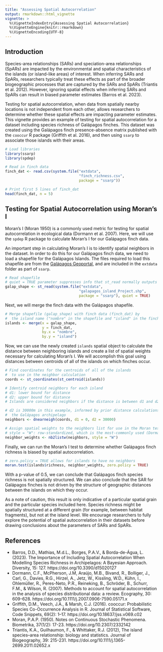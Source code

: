 ```yaml
---
title: "Assessing Spatial Autocorrelation"
output: rmarkdown::html_vignette
vignette: >
  %\VignetteIndexEntry{Assessing Spatial Autocorrelation}
  %\VignetteEngine{knitr::rmarkdown}
  %\VignetteEncoding{UTF-8}
---
```


## Introduction

Species-area relationships (SARs) and speciation-area relationships (SpARs) are impacted by the environmental and spatial characteristics of the islands (or island-like areas) of interest. When inferring SARs and SpARs, researchers typically treat these effects as part of the broader biogeographic processes that are captured by the SARs and SpARs (Triantis et al. 2012). However, ignoring spatial effects when inferring SARs and SpARs can result in biased parameter estimates (Barros et al. 2023).

Testing for spatial autocorrelation, when data from spatially nearby locations is not independent from each other, allows researchers to determine whether these spatial effects are impacting parameter estimates. This vignette provides an example of testing for spatial autocorrelation for a dataset including species richness of Galápagos finches. This dataset was created using the Galápagos finch presence-absence matrix published with the `cooccur` R package (Griffith et al. 2016), and then using `ssarp` to associate those islands with their areas.

```r
# Load libraries
library(ssarp)
library(spdep)

# Read in finch data
finch_dat <- read.csv(system.file("extdata",
                                  "finch_richness.csv",
                                  package = "ssarp"))

# Print first 5 lines of finch_dat
head(finch_dat, n = 5)
```

## Testing for Spatial Autocorrelation using Moran's I

Moran's I (Moran 1950) is a commonly used metric for testing for spatial autocorrelation in ecological data (Dormann et al. 2007). Here, we will use the `spdep` R package to calculate Moran's I for our Galápagos finch data. 

An important step in calculating Moran's I is to identify spatial neighbors in the dataset. In order to do this for our Galápagos finch data, we need to load a shapefile for the Galápagos Islands. The files required to load this shapefile are from the [Galápagos Geoportal](https://geodata.fcdarwin.org.ec/catalogue/#/dataset/489), and are included in the `extdata` folder as part of `ssarp`.

```r
# Read shapefile
# quiet = TRUE parameter suppresses info that st_read normally outputs about file location
galap_shape <- st_read(system.file("extdata",
                                  "galapagos_island_Project.shp",
                                  package = "ssarp"), quiet = TRUE)

```

Next, we will merge the finch data with the Galápagos shapefile.

```r
# Merge shapefile (galap_shape) with finch data (finch_dat) by 
#  the island name ("nombre" in the shapefile and "island" in the finch data)
islands <- merge(x = galap_shape, 
                 y = finch_dat,
                 by.x = "nombre",
                 by.y = "island")
```

Now, we can use the newly created `islands` spatial object to calculate the distance between neighboring islands and create a list of spatial weights necessary for calculating Moran's I. We will accomplish this goal using distances between centroids of all of the islands on which finches occur.

```r
# Find coordinates for the centroids of all of the islands 
#  to use in the neighbor calculation
coords <- st_coordinates(st_centroid(islands))

# Identify centroid neighbors for each island
# d1: lower bound for distance
# d2: upper bound for distance
# Islands are considered neighbors if the distance is between d1 and d2

# d2 is 30000m in this example, informed by prior distance calculations within
#  the Galápagos archipelago
neighbors <- dnearneigh(coords, d1 = 0, d2 = 30000)

# Assign spatial weights to the neighbors list for use in the Moran test
# style = "W": row-standardized, which is the most-commonly used (Dormann et al. 2007)
neighbor_weights <- nb2listw(neighbors, style = "W")

```

Finally, we can run the Moran's I test to determine whether Galápagos finch richness is biased by spatial autocorrelation.

```r
# zero.policy = TRUE allows for islands to have no neighbors
moran.test(islands$richness, neighbor_weights, zero.policy = TRUE)
```

With a p-value of 0.5, we can conclude that Galápagos finch species richness is not spatially structured. We can also conclude that the SAR for Galápagos finches is not driven by the structure of geographic distances between the islands on which they occur.

As a note of caution, this result is only indicative of a particular spatial grain and the particular species included here. Species richness might be spatially structured at a different grain (for example, between habitat fragments), but not at the island level. We encourage researchers to fully explore the potential of spatial autocorrelation in their datasets before drawing conclusions about the parameters of SARs and SpARs.

## References
- Barros, D.D., Mathias, M.d.L., Borges, P.A.V., & Borda-de-Água, L. (2023). The Importance of Including Spatial Autocorrelation When Modelling Species Richness in Archipelagos: A Bayesian Approach. Diversity, 15: 127. https://doi.org/10.3390/d15020127
- Dormann, C.F., McPherson, J.M, Araújo, M.B., Bivand, R., Bolliger, J., Carl, G., Davies, R.G., Hirzel, A., Jetz, W., Kissling, W.D., Kühn, I., Ohlemüller, R., Peres-Neto, P.R., Reineking, B., Schröder, B., Schurr, F.M., & Wilson, R. (2007). Methods to account for spatial autocorrelation in the analysis of species distributional data: a review. Ecography, 30: 609-628. https://doi.org/10.1111/j.2007.0906-7590.05171.x
- Griffith, D.M., Veech, J.A., & Marsh, C.J. (2016). cooccur: Probabilistic Species Co-Occurrence Analysis in R. Journal of Statistical Software, Code Snippets, 69(2): 1–17. https://doi.org/10.18637/jss.v069.c02
- Moran, P.A.P. (1950). Notes on Continuous Stochastic Phenomena. Biometrika, 37(1/2): 17-23. https://doi.org/10.2307/2332142
- Triantis, K.A., Guilhaumon, F., & Whittaker, R.J. (2012), The island species–area relationship: biology and statistics. Journal of Biogeography, 39: 215-231. https://doi.org/10.1111/j.1365-2699.2011.02652.x
